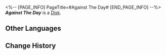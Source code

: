 <%-- [PAGE_INFO]
PageTitle=#Against The Day#
[END_PAGE_INFO] --%>
{{Item Infobox
|title       = ''Against The Day''
|id          = 210300
|image       = Item ''Against The Day''.png
|type        = Disk
|invCategory = Valuables
|rarity      = 3
|effect      = 
|description = A record that can be played on the Express' phonograph. It might be a chance acquisition or a gift from someone else. All sorts of memories surge up when the music plays &mdash; the smiles, encounters, touches, and the excitement of battle. Maybe that is why people still collect records even as society rapidly advances.<br />The current record contains the track "Against The Day."
}}
{{Description|''The sound of a heartbeat follows like a shadow, accompanied by occasional clashes like metal striking against stone.''}}
'''''Against The Day''''' is a [[Disk]].

==Other Languages==
{{Other Languages
|en   = ''Against The Day''
|zhs  = 《抵抗白昼》
|zht  = 《抵抗白晝》
|ja   = 『白昼への抵抗』
|ko   = ≪대낮에 대한 저항≫
|es   = Resistencia al amanecer
|fr   = ''Against The Day''
|ru   = Against The Day
|th   = "Against The Day"
|vi   = Chống Lại Ban Ngày
|de   = „Widerstehe der Morgendämmerung“
|id   = "Against The Day"
|pt   = "Against The Day"
}}

==Change History==
{{Change History|2.0}}